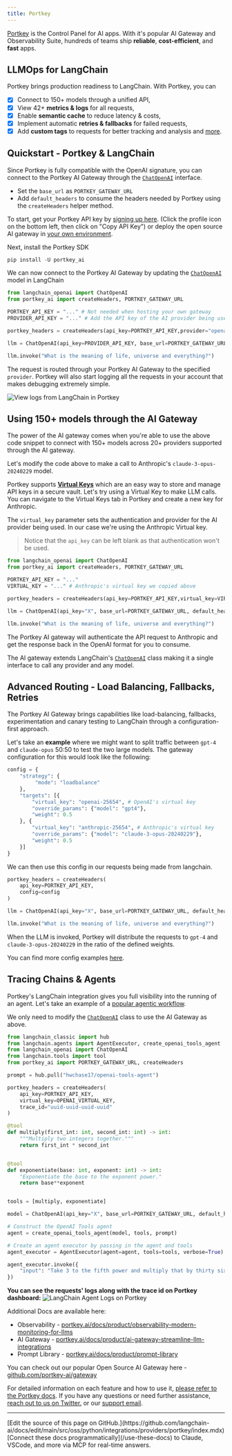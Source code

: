 ```yaml
---
title: Portkey
---
```


[Portkey](https://portkey.ai) is the Control Panel for AI apps. With it's popular AI Gateway and Observability Suite, hundreds of teams ship **reliable**, **cost-efficient**, and **fast** apps.

## LLMOps for LangChain

Portkey brings production readiness to LangChain. With Portkey, you can

- [x] Connect to 150+ models through a unified API,
- [x] View 42+ **metrics & logs** for all requests,
- [x] Enable **semantic cache** to reduce latency & costs,
- [x] Implement automatic **retries & fallbacks** for failed requests,
- [x] Add **custom tags** to requests for better tracking and analysis and [more](https://portkey.ai/docs).

## Quickstart - Portkey & LangChain

Since Portkey is fully compatible with the OpenAI signature, you can connect to the Portkey AI Gateway through the [`ChatOpenAI`](https://reference.langchain.com/python/integrations/langchain_openai/ChatOpenAI/) interface.

- Set the `base_url` as `PORTKEY_GATEWAY_URL`
- Add `default_headers` to consume the headers needed by Portkey using the `createHeaders` helper method.

To start, get your Portkey API key by [signing up here](https://app.portkey.ai/signup). (Click the profile icon on the bottom left, then click on "Copy API Key") or deploy the open source AI gateway in [your own environment](https://github.com/Portkey-AI/gateway/blob/main/docs/installation-deployments.md).

Next, install the Portkey SDK

```python
pip install -U portkey_ai
```

We can now connect to the Portkey AI Gateway by updating the [`ChatOpenAI`](https://reference.langchain.com/python/integrations/langchain_openai/ChatOpenAI/) model in LangChain

```python
from langchain_openai import ChatOpenAI
from portkey_ai import createHeaders, PORTKEY_GATEWAY_URL

PORTKEY_API_KEY = "..." # Not needed when hosting your own gateway
PROVIDER_API_KEY = "..." # Add the API key of the AI provider being used

portkey_headers = createHeaders(api_key=PORTKEY_API_KEY,provider="openai")

llm = ChatOpenAI(api_key=PROVIDER_API_KEY, base_url=PORTKEY_GATEWAY_URL, default_headers=portkey_headers)

llm.invoke("What is the meaning of life, universe and everything?")
```

The request is routed through your Portkey AI Gateway to the specified `provider`. Portkey will also start logging all the requests in your account that makes debugging extremely simple.

![View logs from LangChain in Portkey](https://assets.portkey.ai/docs/langchain-logs.gif)

## Using 150+ models through the AI Gateway

The power of the AI gateway comes when you're able to use the above code snippet to connect with 150+ models across 20+ providers supported through the AI gateway.

Let's modify the code above to make a call to Anthropic's `claude-3-opus-20240229` model.

Portkey supports **[Virtual Keys](https://docs.portkey.ai/docs/product/ai-gateway-streamline-llm-integrations/virtual-keys)** which are an easy way to store and manage API keys in a secure vault. Let's try using a Virtual Key to make LLM calls. You can navigate to the Virtual Keys tab in Portkey and create a new key for Anthropic.

The `virtual_key` parameter sets the authentication and provider for the AI provider being used. In our case we're using the Anthropic Virtual key.

> Notice that the `api_key` can be left blank as that authentication won't be used.

```python
from langchain_openai import ChatOpenAI
from portkey_ai import createHeaders, PORTKEY_GATEWAY_URL

PORTKEY_API_KEY = "..."
VIRTUAL_KEY = "..." # Anthropic's virtual key we copied above

portkey_headers = createHeaders(api_key=PORTKEY_API_KEY,virtual_key=VIRTUAL_KEY)

llm = ChatOpenAI(api_key="X", base_url=PORTKEY_GATEWAY_URL, default_headers=portkey_headers, model="claude-3-opus-20240229")

llm.invoke("What is the meaning of life, universe and everything?")
```

The Portkey AI gateway will authenticate the API request to Anthropic and get the response back in the OpenAI format for you to consume.

The AI gateway extends LangChain's [`ChatOpenAI`](https://reference.langchain.com/python/integrations/langchain_openai/ChatOpenAI/) class making it a single interface to call any provider and any model.

## Advanced Routing - Load Balancing, Fallbacks, Retries

The Portkey AI Gateway brings capabilities like load-balancing, fallbacks, experimentation and canary testing to LangChain through a configuration-first approach.

Let's take an **example** where we might want to split traffic between `gpt-4` and `claude-opus` 50:50 to test the two large models. The gateway configuration for this would look like the following:

```python
config = {
    "strategy": {
         "mode": "loadbalance"
    },
    "targets": [{
        "virtual_key": "openai-25654", # OpenAI's virtual key
        "override_params": {"model": "gpt4"},
        "weight": 0.5
    }, {
        "virtual_key": "anthropic-25654", # Anthropic's virtual key
        "override_params": {"model": "claude-3-opus-20240229"},
        "weight": 0.5
    }]
}
```

We can then use this config in our requests being made from langchain.

```python
portkey_headers = createHeaders(
    api_key=PORTKEY_API_KEY,
    config=config
)

llm = ChatOpenAI(api_key="X", base_url=PORTKEY_GATEWAY_URL, default_headers=portkey_headers)

llm.invoke("What is the meaning of life, universe and everything?")
```

When the LLM is invoked, Portkey will distribute the requests to `gpt-4` and `claude-3-opus-20240229` in the ratio of the defined weights.

You can find more config examples [here](https://docs.portkey.ai/docs/api-reference/config-object#examples).

## **Tracing Chains & Agents**

Portkey's LangChain integration gives you full visibility into the running of an agent. Let's take an example of a [popular agentic workflow](https://python.langchain.com/docs/use_cases/tool_use/quickstart/#agents).

We only need to modify the [`ChatOpenAI`](https://reference.langchain.com/python/integrations/langchain_openai/ChatOpenAI/) class to use the AI Gateway as above.

```python
from langchain_classic import hub
from langchain.agents import AgentExecutor, create_openai_tools_agent
from langchain_openai import ChatOpenAI
from langchain.tools import tool
from portkey_ai import PORTKEY_GATEWAY_URL, createHeaders

prompt = hub.pull("hwchase17/openai-tools-agent")

portkey_headers = createHeaders(
    api_key=PORTKEY_API_KEY,
    virtual_key=OPENAI_VIRTUAL_KEY,
    trace_id="uuid-uuid-uuid-uuid"
)

@tool
def multiply(first_int: int, second_int: int) -> int:
    """Multiply two integers together."""
    return first_int * second_int


@tool
def exponentiate(base: int, exponent: int) -> int:
    "Exponentiate the base to the exponent power."
    return base**exponent


tools = [multiply, exponentiate]

model = ChatOpenAI(api_key="X", base_url=PORTKEY_GATEWAY_URL, default_headers=portkey_headers, temperature=0)

# Construct the OpenAI Tools agent
agent = create_openai_tools_agent(model, tools, prompt)

# Create an agent executor by passing in the agent and tools
agent_executor = AgentExecutor(agent=agent, tools=tools, verbose=True)

agent_executor.invoke({
    "input": "Take 3 to the fifth power and multiply that by thirty six, then square the result"
})
```

**You can see the requests' logs along with the trace id on Portkey dashboard:**
![LangChain Agent Logs on Portkey](https://assets.portkey.ai/docs/agent_tracing.gif)

Additional Docs are available here:

- Observability - [portkey.ai/docs/product/observability-modern-monitoring-for-llms](https://portkey.ai/docs/product/observability-modern-monitoring-for-llms)
- AI Gateway - [portkey.ai/docs/product/ai-gateway-streamline-llm-integrations](https://portkey.ai/docs/product/ai-gateway-streamline-llm-integrations)
- Prompt Library - [portkey.ai/docs/product/prompt-library](https://portkey.ai/docs/product/prompt-library)

You can check out our popular Open Source AI Gateway here - [github.com/portkey-ai/gateway](https://github.com/portkey-ai/gateway)

For detailed information on each feature and how to use it, [please refer to the Portkey docs](https://portkey.ai/docs). If you have any questions or need further assistance, [reach out to us on Twitter.](https://twitter.com/portkeyai) or our [support email](mailto:hello@portkey.ai).

---

<Callout icon="pen-to-square" iconType="regular">
    [Edit the source of this page on GitHub.](https://github.com/langchain-ai/docs/edit/main/src/oss/python/integrations/providers/portkey/index.mdx)
</Callout>
<Tip icon="terminal" iconType="regular">
    [Connect these docs programmatically](/use-these-docs) to Claude, VSCode, and more via MCP for    real-time answers.
</Tip>
